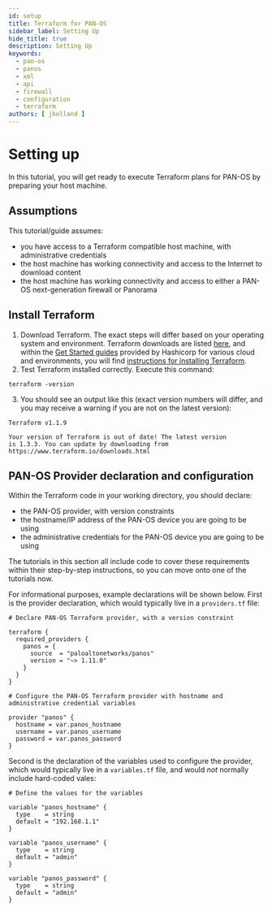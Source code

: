 ```yaml
---
id: setup
title: Terraform for PAN-OS
sidebar_label: Setting Up
hide_title: true
description: Setting Up
keywords:
  - pan-os
  - panos
  - xml
  - api
  - firewall
  - configuration
  - terraform
authors: [ jholland ]
---
```



# Setting up

In this tutorial, you will get ready to execute Terraform plans for PAN-OS by preparing your host machine.

## Assumptions

This tutorial/guide assumes:

- you have access to a Terraform compatible host machine, with administrative credentials
- the host machine has working connectivity and access to the Internet to download content
- the host machine has working connectivity and access to either a PAN-OS next-generation firewall or Panorama

<LabGuidance />

## Install Terraform

1. Download Terraform. The exact steps will differ based on your operating system and environment. Terraform downloads are listed [here](https://developer.hashicorp.com/terraform/downloads), and within the [Get Started guides](https://developer.hashicorp.com/terraform/tutorials) provided by Hashicorp for various cloud and environments, you will find [instructions for installing Terraform](https://developer.hashicorp.com/terraform/tutorials/docker-get-started/install-cli#install-terraform).
2. Test Terraform installed correctly. Execute this command:

```
terraform -version
```

3. You should see an output like this (exact version numbers will differ, and you may receive a warning if you are not on the latest version):

```
Terraform v1.1.9

Your version of Terraform is out of date! The latest version
is 1.3.3. You can update by downloading from https://www.terraform.io/downloads.html
```

<ConnCheck />

## PAN-OS Provider declaration and configuration

Within the Terraform code in your working directory, you should declare:

- the PAN-OS provider, with version constraints
- the hostname/IP address of the PAN-OS device you are going to be using
- the administrative credentials for the PAN-OS device you are going to be using

The tutorials in this section all include code to cover these requirements within their step-by-step instructions, so you can move onto one of the tutorials now.

For informational purposes, example declarations will be shown below. First is the provider declaration, which would typically live in a `providers.tf` file:

```hcl
# Declare PAN-OS Terraform provider, with a version constraint

terraform {
  required_providers {
    panos = {
      source  = "paloaltonetworks/panos"
      version = "~> 1.11.0"
    }
  }
}

# Configure the PAN-OS Terraform provider with hostname and administrative credential variables

provider "panos" {
  hostname = var.panos_hostname
  username = var.panos_username
  password = var.panos_password
}
```

Second is the declaration of the variables used to configure the provider, which would typically live in a `variables.tf` file, and would _not_ normally include hard-coded vales:

```hcl
# Define the values for the variables

variable "panos_hostname" {
  type    = string
  default = "192.168.1.1"
}

variable "panos_username" {
  type    = string
  default = "admin"
}

variable "panos_password" {
  type    = string
  default = "admin"
}
```
